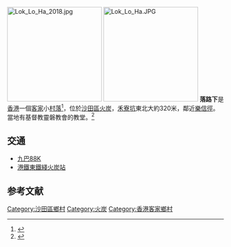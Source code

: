 [[File:Lok_Lo_Ha_2018.jpg|220px]]
[[File:Lok_Lo_Ha.JPG|220px]]
'''落路下'''是[[香港|香港]]一個[[客家|客家]]小[[村落|村落]]<ref>{{cite web|url=http://www.had.gov.hk/vre/chi/images/notices_uncontested/st2_st.pdf|title=提名及候選人在無競逐選舉中妥為選出公告|deadurl=yes|archiveurl=https://web.archive.org/web/20160304075352/http://www.had.gov.hk/vre/chi/images/notices_uncontested/st2_st.pdf|archivedate=2016-03-04}}</ref>，位於[[沙田區|沙田區]][[火炭|火炭]]，[[禾寮坑|禾寮坑]]東北大約320米，鄰近[[樂信徑|樂信徑]]。當地有基督教靈磐教會的教堂。<ref>{{cite web|url=http://www.centamap.com/gc/centamaplocation.aspx?x=838786&y=829159&sx=838786.04121&sy=829159.51301&z=2&lg=b5|title=中原地圖:落路下}}</ref>

==交通==
*[[九巴|九巴]][[九龍巴士88K線|88K]]
*[[港鐵|港鐵]][[東鐵綫|東鐵綫]][[火炭站|火炭站]]

==参考文献==
<div class="references-small">
<references />
</div>

{{hk-geo-stub}}

[[Category:沙田區鄉村|Category:沙田區鄉村]]
[[Category:火炭|Category:火炭]]
[[Category:香港客家鄉村|Category:香港客家鄉村]]
